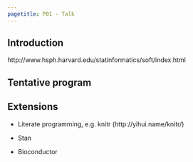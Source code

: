 ```yaml
---
pagetitle: P01 - Talk
---
```


## Introduction

http://www.hsph.harvard.edu/statinformatics/soft/index.html

## Tentative program

## Extensions

- Literate programming, e.g. knitr (http://yihui.name/knitr/)

- Stan

- Bioconductor